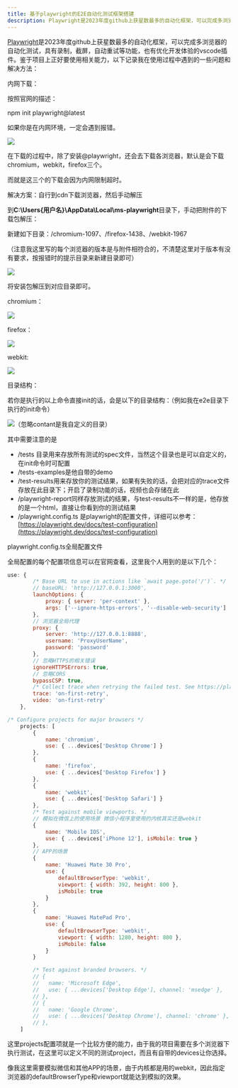 ```yaml
---
title: 基于playwright的E2E自动化测试框架搭建
description: Playwright是2023年度github上获星数最多的自动化框架，可以完成多浏览器的自动化测试，具有录制，截屏，自动重试等功能，也有优化开发体验的vscode插件。鉴于项目上正好要使用相关能力，以下记录我在使用过程中遇到的一些问题和解决方法。
---
```

[Playwright](https://playwright.dev/)是2023年度github上获星数最多的自动化框架，可以完成多浏览器的自动化测试，具有录制，截屏，自动重试等功能，也有优化开发体验的vscode插件。鉴于项目上正好要使用相关能力，以下记录我在使用过程中遇到的一些问题和解决方法：
  

内网下载：

  

按照官网的描述：

npm init playwright@latest

如果你是在内网环境，一定会遇到报错。

![](/images/playwright/playwright1.png)

在下载的过程中，除了安装@playwright，还会去下载各浏览器，默认是会下载chromium，webkit，firefox三个。

而就是这三个的下载会因为内网限制超时。

解决方案：自行到cdn下载浏览器，然后手动解压

到**C:\\Users\{用户名}\AppData\Local\ms-playwright**目录下，手动把附件的下载包解压：

新建如下目录：/chromium-1097、/firefox-1438、/webkit-1967

（注意我这里写的每个浏览器的版本是与附件相符合的，不清楚这里对于版本有没有要求，按报错时的提示目录来新建目录即可）

![](/images/playwright/playwright2.png)

  

将安装包解压到对应目录即可。

  

chromium：

![](/images/playwright/playwright3.png)

  

firefox：

![](/images/playwright/playwright4.png)

  

webkit: 

![](/images/playwright/playwright5.png)

  

  

目录结构：

  

若你是执行的以上命令直接init的话，会是以下的目录结构：（例如我在e2e目录下执行的init命令）

![](/images/playwright/playwright6.png)（忽略contant是我自定义的目录）

其中需要注意的是

*   /tests 目录用来存放所有测试的spec文件，当然这个目录也是可以自定义的，在init命令时可配置
*   /tests-examples是他自带的demo
*   /test-results用来存放你的测试结果，如果有失败的话，会把对应的trace文件存放在此目录下；开启了录制功能的话，视频也会存储在此
*   /playwright-report同样存放测试的结果，与test-results不一样的是，他存放的是一个html，直接让你看到你的测试结果
*   /playwright.config.ts 是playwright的配置文件，详细可以参考：[https://playwright.dev/docs/test-configuration](https://playwright.dev/docs/test-configuration)  
    

  

playwright.config.ts全局配置文件

  

全局配置的每个配置项信息可以在官网查看，这里我个人用到的是以下几个：

```js
use: {
        /* Base URL to use in actions like `await page.goto('/')`. */
        // baseURL: 'http://127.0.0.1:3000',
        launchOptions: {
            proxy: { server: 'per-context' },
            args: ['--ignore-https-errors', '--disable-web-security']
        },
        // 浏览器全局代理
        proxy: {
            server: 'http://127.0.0.1:8888',
            username: 'ProxyUserName',
            password: 'password'
        },
        // 忽略HTTPS的相关错误
        ignoreHTTPSErrors: true,
        // 忽略CORS
        bypassCSP: true,
        /* Collect trace when retrying the failed test. See https://playwright.dev/docs/trace-viewer */
        trace: 'on-first-retry',
        video: 'on-first-retry'
    },

/* Configure projects for major browsers */
    projects: [
        {
            name: 'chromium',
            use: { ...devices['Desktop Chrome'] }
        },
        {
            name: 'firefox',
            use: { ...devices['Desktop Firefox'] }
        },
        {
            name: 'webkit',
            use: { ...devices['Desktop Safari'] }
        },
        /* Test against mobile viewports. */
        // 模拟在微信上的使用场景 微信小程序里使用的内核其实还是webkit
        {
            name: 'Mobile IOS',
            use: { ...devices['iPhone 12'], isMobile: true }
        },
        // APP的场景
        {
            name: 'Huawei Mate 30 Pro',
            use: {
                defaultBrowserType: 'webkit',
                viewport: { width: 392, height: 800 },
                isMobile: true
            }
        },
        {
            name: 'Huawei MatePad Pro',
            use: {
                defaultBrowserType: 'webkit',
                viewport: { width: 1280, height: 800 },
                isMobile: false
            }
        }

        /* Test against branded browsers. */
        // {
        //   name: 'Microsoft Edge',
        //   use: { ...devices['Desktop Edge'], channel: 'msedge' },
        // },
        // {
        //   name: 'Google Chrome',
        //   use: { ...devices['Desktop Chrome'], channel: 'chrome' },
        // },
    ]
```
  



这里projects配置项就是一个比较方便的能力，由于我的项目需要在多个浏览器下执行测试，在这里可以定义不同的测试project，而且有自带的devices让你选择。

像我这里需要模拟微信和其他APP的场景，由于内核都是用的webkit，因此指定浏览器的defaultBrowserType和viewport就能达到模拟的效果。
